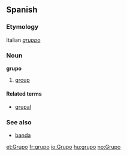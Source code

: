 ==Spanish==

===Etymology===
Italian ''[[gruppo]]''

===Noun===
'''grupo''' {{m}}
#[[group]]

====Related terms====
*[[grupal]] {{pos_a}}

===See also===
*[[banda]] {{f}}
[[et:Grupo]]
[[fr:grupo]]
[[io:Grupo]]
[[hu:grupo]]
[[no:Grupo]]